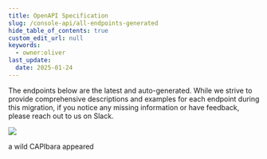 ```yaml
---
title: OpenAPI Specification
slug: /console-api/all-endpoints-generated
hide_table_of_contents: true
custom_edit_url: null
keywords:
  - owner:oliver
last_update:
  date: 2025-01-24
---
```


The endpoints below are the latest and auto-generated. While we strive to provide comprehensive descriptions and examples for each endpoint during this migration, if you notice any missing information or have feedback, please reach out to us on Slack.
<br />
<Rapidoc id="all-endpoints-generated" entity='all-endpoints-generated'/>
<div style={{
    paddingTop: 20,
    display: 'flex',
    flexDirection: 'column',
    justifyContent: 'center',
    alignItems: 'center',
    height: '100%', 
}}>
  <img src='/img/capi/capy.jpg' style={{width: 150}}/>
  <p>a wild CAPIbara appeared</p>
</div>
